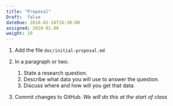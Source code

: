 ```yaml
---
title: "Proposal"
Draft:  false
dateDue: 2018-01-16T16:30:00
assigned: 2018-01-08
weight: 10
---
```


1. Add the file `doc/initial-proposal.md`
2. In a paragraph or two:

    1. State a research question.
    2. Describe what data you will use to answer the question.
    3. Discuss where and how will you get that data.
    
3. Commit changes to GitHub. *We will do this at the start of class*


